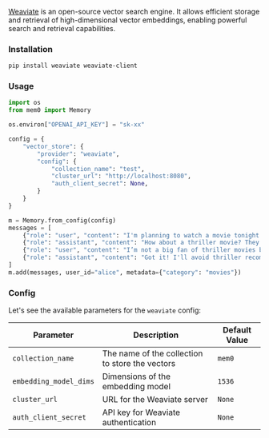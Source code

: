 [Weaviate](https://weaviate.io/) is an open-source vector search engine. It allows efficient storage and retrieval of high-dimensional vector embeddings, enabling powerful search and retrieval capabilities.


### Installation
```bash
pip install weaviate weaviate-client
```

### Usage

```python Python
import os
from mem0 import Memory

os.environ["OPENAI_API_KEY"] = "sk-xx"

config = {
    "vector_store": {
        "provider": "weaviate",
        "config": {
            "collection_name": "test",
            "cluster_url": "http://localhost:8080",
            "auth_client_secret": None,
        }
    }
}

m = Memory.from_config(config)
messages = [
    {"role": "user", "content": "I'm planning to watch a movie tonight. Any recommendations?"},
    {"role": "assistant", "content": "How about a thriller movie? They can be quite engaging."},
    {"role": "user", "content": "I’m not a big fan of thriller movies but I love sci-fi movies."},
    {"role": "assistant", "content": "Got it! I'll avoid thriller recommendations and suggest sci-fi movies in the future."}
]
m.add(messages, user_id="alice", metadata={"category": "movies"})
```

### Config

Let's see the available parameters for the `weaviate` config:

| Parameter | Description | Default Value |
| --- | --- | --- |
| `collection_name` | The name of the collection to store the vectors | `mem0` |
| `embedding_model_dims` | Dimensions of the embedding model | `1536` |
| `cluster_url` | URL for the Weaviate server | `None` |
| `auth_client_secret` | API key for Weaviate authentication | `None` |
